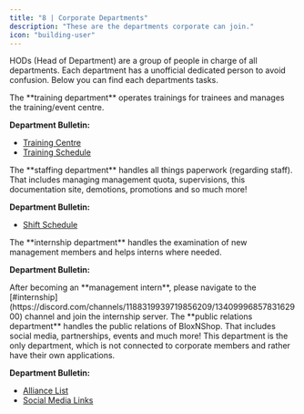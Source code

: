 ```yaml
---
title: "8 | Corporate Departments"
description: "These are the departments corporate can join."
icon: "building-user"
---
```


HODs (Head of Department) are a group of people in charge of all departments. Each department has a unofficial dedicated person to avoid confusion. Below you can find each departments tasks.

<Card title="Training Department" icon="graduation-cap" img="/images/trainingdep.png">
  The **training department** operates trainings for trainees and manages the training/event centre. 

  **Department Bulletin:**

  - [Training Centre](https://www.roblox.com/games/117919086952299/)
  - [Training Schedule](https://sesh.fyi/calendar/1188319939719856209)
</Card>

<Card title="Staffing Department" icon="folder-open" img="/images/staffingdepartment.png">
  The **staffing department** handles all things paperwork (regarding staff). That includes managing management quota, supervisions, this documentation site, demotions, promotions and so much more!

  **Department Bulletin:**

  - [Shift Schedule](https://sesh.fyi/calendar/1188319939719856209)
</Card>

<Card title="Internship Department" icon="user-graduate" img="/images/internshipdepartment.png">
  The **internship department** handles the examination of new management members and helps interns where needed.

  **Department Bulletin:**

  <Note>
    After becoming an **management intern**, please navigate to the [#internship](https://discord.com/channels/1188319939719856209/1340999685783162900) channel and join the internship server.
  </Note>
</Card>

<Card title="Public Relations Department" icon="handshake" img="/images/publicrelationsdepartment.png">
  The **public relations department** handles the public relations of BloxNShop. That includes social media, partnerships, events and much more! This department is the only department, which is not connected to corporate members and rather have their own applications.

  **Department Bulletin:**

  - [Alliance List](https://discord.com/channels/1188319939719856209/1210816031476551730)
  - [Social Media Links](https://linktr.ee/bloxnshop)
</Card>